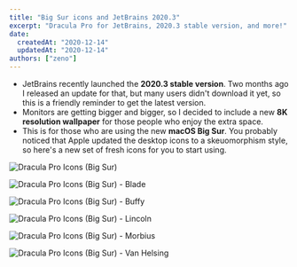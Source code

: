 ```yaml
---
title: "Big Sur icons and JetBrains 2020.3"
excerpt: "Dracula Pro for JetBrains, 2020.3 stable version, and more!"
date:
  createdAt: "2020-12-14"
  updatedAt: "2020-12-14"
authors: ["zeno"]
---
```


- JetBrains recently launched the **2020.3 stable version**. Two months ago I released an update for that, but many users didn't download it yet, so this is a friendly reminder to get the latest version.
- Monitors are getting bigger and bigger, so I decided to include a new **8K resolution wallpaper** for those people who enjoy the extra space.
- This is for those who are using the new **macOS Big Sur**. You probably noticed that Apple updated the desktop icons to a skeuomorphism style, so here's a new set of fresh icons for you to start using.

![Dracula Pro Icons (Big Sur)](/images/logs/big-sur-icons-and-jetbrains-2020.3-a.jpg)

![Dracula Pro Icons (Big Sur) - Blade](/images/logs/big-sur-icons-and-jetbrains-2020.3-b.jpg)

![Dracula Pro Icons (Big Sur) - Buffy](/images/logs/big-sur-icons-and-jetbrains-2020.3-c.jpg)

![Dracula Pro Icons (Big Sur) - Lincoln](/images/logs/big-sur-icons-and-jetbrains-2020.3-d.jpg)

![Dracula Pro Icons (Big Sur) - Morbius](/images/logs/big-sur-icons-and-jetbrains-2020.3-e.jpg)

![Dracula Pro Icons (Big Sur) - Van Helsing](/images/logs/big-sur-icons-and-jetbrains-2020.3-f.jpg)
